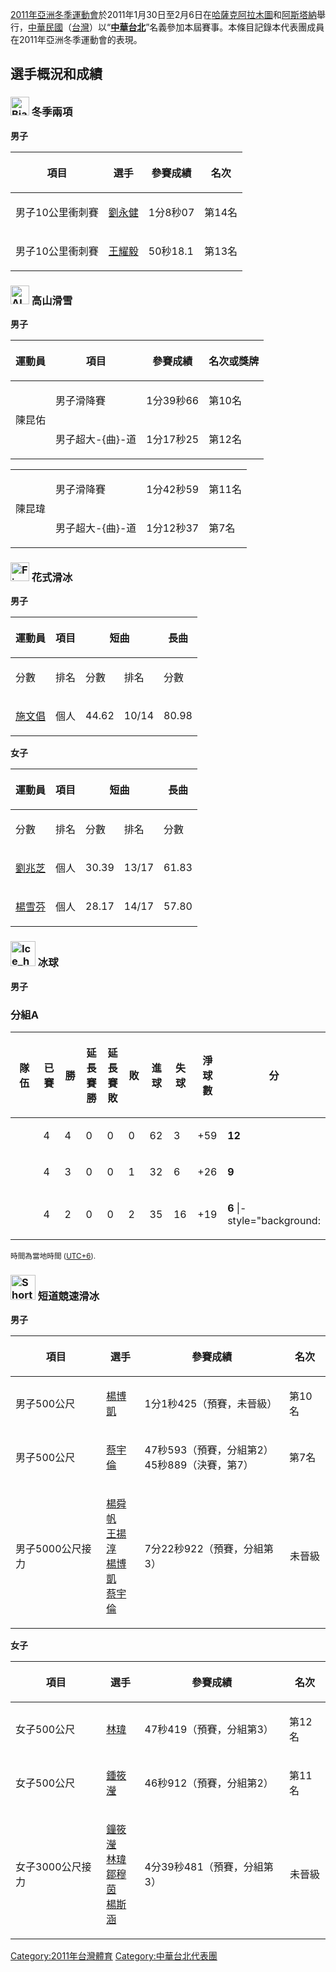 {{Infobox Country Asian Games
|NOC=TPE
|year=2011
|edition=冬季
|competitors= 32
|sports=5
|flagbearer=
|gold=
|silver=
|bronze=
|total=
|rank=
}}
[[2011年亞洲冬季運動會|2011年亞洲冬季運動會]]於2011年1月30日至2月6日在[[哈薩克|哈薩克]][[阿拉木圖|阿拉木圖]]和[[阿斯塔納|阿斯塔納]]舉行，[[中華民國|中華民國]]（[[台灣|台灣]]）以“'''[[中華台北|中華台北]]'''”名義參加本屆賽事。本條目記錄本代表團成員在2011年亞洲冬季運動會的表現。

== 選手概況和成績 ==
=== [[File:Biathlon_pictogram.svg|30px]] 冬季兩項 ===
'''男子'''
{|class=wikitable style="font-size:90%" 
!項目!!選手!!參賽成績!!名次
|- align=center
|男子10公里衝刺賽||[[劉永健|劉永健]]||1分8秒07||第14名
|- align=center
|男子10公里衝刺賽||[[王耀毅|王耀毅]]||50秒18.1||第13名
|}

=== [[File:Alpine_skiing_pictogram.svg|30px]] 高山滑雪 === 
'''男子'''
{| class="wikitable" style="font-size:90%"
!運動員!!項目!!參賽成績!!名次或獎牌
|- align=center
|rowspan="3"|陳昆佑||男子滑降賽||1分39秒66||第10名
|- align=center
|男子超大-{曲}-道||1分17秒25||第12名
|}
{| class="wikitable" style="font-size:90%"
|- align=center
|rowspan="3"|陳昆瑋||男子滑降賽||1分42秒59||第11名
|- align=center
|男子超大-{曲}-道||1分12秒37||第7名
|}

=== [[File:Figure_skating_pictogram.svg|30px]] 花式滑冰 ===
'''男子'''
{|class="wikitable"
|-
! rowspan="2"|運動員
! rowspan="2"|項目
! colspan="2"|短曲
! colspan="2"|長曲
! colspan="2"|總分
|-
!分數
!排名
!分數
!排名
!分數
!排名
|-
|[[施文倡|施文倡]]
|個人
|44.62
|10/14
|80.98
|11/14
|125.60
|10
|}
'''女子'''
{|class="wikitable"
|-
! rowspan="2"|運動員
! rowspan="2"|項目
! colspan="2"|短曲
! colspan="2"|長曲
! colspan="2"|總分
|-
!分數
!排名
!分數
!排名
!分數
!排名
|-
|[[劉兆芝|劉兆芝]]
|個人
|30.39
|13/17
|61.83
|11/16
|92.22
|12
|-
|[[楊雪芬|楊雪芬]]
|個人
|28.17
|14/17
|57.80
|14/16
|85.97
|13
|}

===[[File:Ice_hockey_pictogram.svg|40px]] 冰球===
'''男子'''

=== 分組A ===
{| class="wikitable" style="text-align:center;"
|-
!width=165|隊伍
!width=40|已賽
!width=40|勝
!width=40|延長賽勝
!width=40|延長賽敗
!width=40|敗
!width=40|進球
!width=40|失球
!width=40|淨球數
!width=40|分
|- bgcolor="#ffd700"
| style="text-align:left;" | {{ih|KAZ}}
| 4 || 4 || 0 || 0 || 0 || 62 || 3 || +59 || '''12'''
|- bgcolor="#c0c0c0"
| style="text-align:left;" | {{ih|JPN}}
| 4 || 3 || 0 || 0 || 1 || 32 || 6 || +26 || '''9'''
|- bgcolor="#cc9966"
| style="text-align:left;" | {{ih|KOR}}
| 4 || 2 || 0 || 0 || 2 || 35 || 16 || +19 || '''6'''
|- style="background:
| style="text-align:left;" | {{ih|CHN}}
| 4 || 1 || 0 || 0 || 3 || 13 || 33 || −20 || '''3'''
|- style="background:
| style="text-align:left;" | '''[[File:Flag_of_Chinese_Taipei_for_Olympic_games.svg|25px]][[中華台北男子冰球代表隊|中華台北]]'''
| 4 || 0 || 0 || 0 || 4 || 1 || 85 || −84 || '''0'''
|}
<small>時間為當地時間 ([[UTC+6|UTC+6]]).</small>
{{Hockeybox
|bg         = #eeeeee
|date       = 2011年1月31日
|time       = 14:30
|team1      = ''[[中華台北男子冰球代表隊|中華台北]][[File:Flag_of_Chinese_Taipei_for_Olympic_games.svg|25px]]''
|team2      = {{ih|KOR}}
|score      = 0 – 22<br />(0–6, 0–10, 0–6)
|progression = 
|periods    = 
|goalie1    = 
|goalie2    = 
|goals1     = 
|goals2     = 
|stadium    = [[哈薩克體育中心|哈薩克體育中心]]
|attendance = 
|official   = 
|official2  = 
|reference  = 
|penalties1 = 
|penalties2 = 
|shots1     = 
|shots2     = 
}}
{{Hockeybox
|bg         = #eeffff
|date       = 2011年2月1日
|time       = 14:30
|team1      = {{ih-rt|JPN}}
|team2      = ''[[File:Flag_of_Chinese_Taipei_for_Olympic_games.svg|25px]][[中華台北男子冰球代表隊|中華台北]]''
|score      = 18 – 0<br />(4–0, 5–0, 9–0)
|progression = 
|periods    = 
|goalie1    = 
|goalie2    = 
|goals1     = 
|goals2     = 
|stadium    = [[哈薩克體育中心|哈薩克體育中心]]
|attendance =
|official   = 
|official2  = 
|reference  = 
|penalties1 = 
|penalties2 = 
|shots1     = 
|shots2     = 
}}
{{Hockeybox
|bg         = #eeeeee
|date       = 2011年2月1日
|time       = 19:00
|team1      = {{ih-rt|KAZ}}
|team2      = ''[[File:Flag_of_Chinese_Taipei_for_Olympic_games.svg|25px]][[中華台北男子冰球代表隊|中華台北]]''
|score      = 35 – 0<br />(12–0, 11–0, 12–0)
|progression = 
|periods    = 
|goalie1    = 
|goalie2    = 
|goals1     = 
|goals2     = 
|stadium    = [[哈薩克體育中心|哈薩克體育中心]]
|attendance =
|official   = 
|official2  = 
|reference  = 
|penalties1 = 
|penalties2 = 
|shots1     = 
|shots2     = 
}}
{{Hockeybox
|bg         = #eeffff
|date       = 2011年2月4日
|time       = 14:30
|team1      = {{ih-rt|CHN}}
|team2      = ''[[File:Flag_of_Chinese_Taipei_for_Olympic_games.svg|25px]][[中華台北男子冰球代表隊|中華台北]]''
|score      = 10 – 1<br />(3–0, 5–1, 2–0)
|progression = 
|periods    = 
|goalie1    = 
|goalie2    = 
|goals1     = 
|goals2     = 
|stadium    = [[哈薩克體育中心|哈薩克體育中心]]
|attendance = 
|official   = 
|official2  = 
|reference  = 
|penalties1 = 
|penalties2 = 
|shots1     = 
|shots2     = 
}}

===[[File:Short_track_speed_skating_pictogram.svg|40px]] 短道競速滑冰===
'''男子'''
{|class=wikitable style="font-size:90%" 
!項目!!選手!!參賽成績!!名次
|- align=center
|男子500公尺||[[楊博凱|楊博凱]]||1分1秒425（預賽，未晉級）||第10名
|- align=center
|男子500公尺||[[蔡宇倫|蔡宇倫]]||47秒593（預賽，分組第2）<br />45秒889（決賽，第7）||第7名
|- align=center
|男子5000公尺接力||[[楊舜帆|楊舜帆]]<br />[[王揚淳|王揚淳]]<br />[[楊博凱|楊博凱]]<br />[[蔡宇倫|蔡宇倫]]||7分22秒922（預賽，分組第3）||colspan= "5" align= center bgcolor= F4C2C2|未晉級
|}

'''女子'''
{|class=wikitable style="font-size:90%" 
!項目!!選手!!參賽成績!!名次
|- align=center
|女子500公尺||[[林瑋|林瑋]]||47秒419（預賽，分組第3）||第12名
|- align=center
|女子500公尺||[[鍾筱瀅|鍾筱瀅]]||46秒912（預賽，分組第2）||第11名
|- align=center
|女子3000公尺接力||[[鐘筱瀅|鐘筱瀅]]<br />[[林瑋|林瑋]]<br />[[鄒穆茵|鄒穆茵]]<br />[[楊斯涵|楊斯涵]]||4分39秒481（預賽，分組第3）||colspan= "5" align= center bgcolor= F4C2C2|未晉級
|}

[[Category:2011年台灣體育|Category:2011年台灣體育]]
[[Category:中華台北代表團|Category:中華台北代表團]]